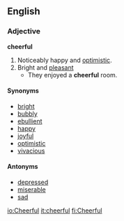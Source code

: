 ==English==

===Adjective===
'''cheerful'''
# Noticeably happy and [[optimistic]].
# Bright and [[pleasant]]
#* They enjoyed a '''cheerful''' room.

====Synonyms====
*[[bright]]
*[[bubbly]]
*[[ebullient]]
*[[happy]]
*[[joyful]]
*[[optimistic]]
*[[vivacious]]

====Antonyms====
*[[depressed]]
*[[miserable]]
*[[sad]]

[[io:Cheerful]]
[[it:cheerful]]
[[fi:Cheerful]]